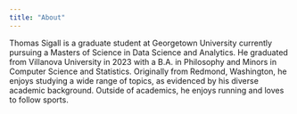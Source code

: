 ```yaml
---
title: "About"
---
```

Thomas Sigall is a graduate student at Georgetown University currently pursuing a Masters of Science in Data Science and Analytics. He graduated from Villanova University in 2023 with a B.A. in Philosophy and Minors in Computer Science and Statistics. Originally from Redmond, Washington, he enjoys studying a wide range of topics, as evidenced by his diverse academic background. Outside of academics, he enjoys running and loves to follow sports.
